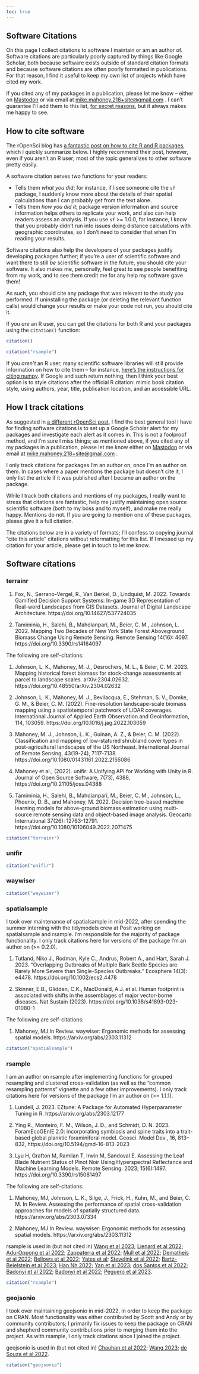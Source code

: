 ```yaml
---
toc: true
---
```


## Software Citations

On this page I collect citations to software I maintain or am an author of. Software citations are particularly poorly captured by things like Google Scholar, both because software exists outside of standard citation formats and because software citations are often poorly formatted in publications. For that reason, I find it useful to keep my own list of projects which have cited my work.

If you cited any of my packages in a publication, please let me know -- either on [Mastodon](https://fosstodon.org/@MikeMahoney218) or via email at [mike.mahoney.218+site@gmail.com](mailto:mike.mahoney.218+site@gmail.com) . I can't guarantee I'll add them to this list, [for secret reasons](https://www.jasongurley.com/quote-wall-white/), but it always makes me happy to see.

## How to cite software

The rOpenSci blog has [a fantastic post on how to cite R and R packages](https://ropensci.org/blog/2021/11/16/how-to-cite-r-and-r-packages/), which I quickly summarize below. I highly recommend their post, however, even if you aren't an R user; most of the topic generalizes to other software pretty easily.

A software citation serves two functions for your readers:

+ Tells them _what you did_; for instance, if I see someone cite the `sf` package, I suddenly know more about the details of their spatial calculations than I can probably get from the text alone.
+ Tells them _how you did it_; package version information and source information helps others to replicate your work, and also can help readers assess an analysis. If you use `sf` >= 1.0.0, for instance, I know that you probably didn't run into issues doing distance calculations with geographic coordinates, so I don't need to consider that when I'm reading your results.

Software citations also help the developers of your packages justify developing packages further; if you're a user of scientific software and want there to still _be_ scientific software in the future, you should cite your software. It also makes me, personally, feel great to see people benefiting from my work, and to see them credit me for any help my software gave them! 

As such, you should cite any package that was relevant to the study you performed. If uninstalling the package (or deleting the relevant function calls) would change your results or make your code not run, you should cite it.

If you _are_ an R user, you can get the citations for both R and your packages using the `citation()` function:

```r
citation()

citation("rsample")
```

If you _aren't_ an R user, many scientific software libraries will still provide information on how to cite them -- for instance, [here's the instructions for citing numpy](https://numpy.org/citing-numpy/). If Google and such return nothing, then I think your best option is to style citations after the official R citation: mimic book citation style, using authors, year, title, publication location, and an accessible URL.

## How I track citations

As suggested in [a different rOpenSci post](https://ropensci.org/blog/2021/02/16/package-citation/#how-ropensci-tracks-package-usage), I find the best general tool I have for finding software citations is to set up a Google Scholar alert for my packages and investigate each alert as it comes in. This is not a foolproof method, and I'm sure I miss things; as mentioned above, if you cited any of my packages in a publication, please let me know either on [Mastodon](https://fosstodon.org/@MikeMahoney218) or via email at [mike.mahoney.218+site@gmail.com](mailto:mike.mahoney.218+site@gmail.com) .

I only track citations for packages I'm an author on, once I'm an author on them. In cases where a paper mentions the package but doesn't cite it, I only list the article if it was published after I became an author on the package.

While I track both citations and mentions of my packages, I really want to stress that citations are fantastic, help me justify maintaining open source scientific software (both to my boss and to myself), and make me really happy. Mentions do not. If you are going to mention one of these packages, please give it a full citation.

The citations below are in a variety of formats; I'll confess to copying journal "cite this article" citations without reformatting for this list. If I messed up my citation for your article, please get in touch to let me know.

## Software citations

### terrainr

#. Fox, N., Serrano-Vergel, R., Van Berkel, D., Lindquist, M. 2022. Towards Gamified Decision Support Systems: In-game 3D Representation of Real-word Landscapes from GIS Datasets. Journal of Digital Landscape Architecture. https://doi.org/10.14627/537724035

#. Tamiminia, H., Salehi, B., Mahdianpari, M., Beier, C. M., Johnson, L. 2022.  Mapping Two Decades of New York State Forest Aboveground Biomass Change Using Remote Sensing. Remote Sensing 14(16): 4097. https://doi.org/10.3390/rs14164097

The following are self-citations:

#. Johnson, L. K., Mahoney, M. J., Desrochers, M. L., & Beier, C. M. 2023. Mapping historical forest biomass for stock-change assessments at parcel to landscape scales. arXiv:2304.02632. https://doi.org/10.48550/arXiv.2304.02632

#. Johnson, L. K., Mahoney, M. J., Bevilacqua, E., Stehman, S. V., Domke, G. M., & Beier, C. M. (2022). Fine-resolution landscape-scale biomass mapping using a spatiotemporal patchwork of LiDAR coverages. International Journal of Applied Earth Observation and Geoinformation, 114, 103059. https://doi.org/10.1016/j.jag.2022.103059

#. Mahoney, M. J., Johnson, L. K., Guinan, A. Z., & Beier, C. M. (2022). Classification and mapping of low-statured shrubland cover types in post-agricultural landscapes of the US Northeast. International Journal of Remote Sensing, 43(19-24), 7117-7138. https://doi.org/10.1080/01431161.2022.2155086

#. Mahoney et al., (2022). unifir: A Unifying API for Working with Unity in R. Journal of Open Source Software, 7(73), 4388, https://doi.org/10.21105/joss.04388

#. Tamiminia, H., Salehi, B., Mahdianpari, M., Beier, C. M., Johnson, L., Phoenix, D. B., and Mahoney, M. 2022. Decision tree-based machine learning models for above-ground biomass estimation using multi-source remote sensing data and object-based image analysis. Geocarto International 37(26): 12763-12791. https://doi.org/10.1080/10106049.2022.2071475

```r
citation("terrainr")
```


### unifir

```r
citation("unifir")
```


### waywiser

```r
citation("waywiser")
```

### spatialsample

I took over maintenance of spatialsample in mid-2022, after spending the summer interning with the tidymodels crew at Posit working on spatialsample and rsample. I'm responsible for the majority of package functionality. I only track citations here for versions of the package I'm an author on (>= 0.2.0).

#. Tutland, Niko J., Rodman, Kyle C., Andrus, Robert A., and Hart, Sarah J. 2023. “Overlapping Outbreaks of Multiple Bark Beetle Species are Rarely More Severe than Single-Species Outbreaks.” Ecosphere 14(3): e4478. https://doi.org/10.1002/ecs2.4478

#. Skinner, E.B., Glidden, C.K., MacDonald, A.J. et al. Human footprint is associated with shifts in the assemblages of major vector-borne diseases. Nat Sustain (2023). https://doi.org/10.1038/s41893-023-01080-1

The following are self-citations:

#. Mahoney, MJ In Review. waywiser: Ergonomic methods for assessing spatial models. https://arxiv.org/abs/2303.11312

```r
citation("spatialsample")
```


### rsample

I am an author on rsample after implementing functions for grouped resampling and clustered cross-validation (as well as the "common resampling patterns" vignette and a few other improvements). I only track citations here for versions of the package I'm an author on (>= 1.1.1).

#. Lundell, J. 2023. EZtune: A Package for Automated Hyperparameter Tuning in R. https://arxiv.org/abs/2303.12177

#. Ying R., Monteiro, F. M., Wilson, J. D., and Schmidt, D. N. 2023. ForamEcoGEnIE 2.0: incorporating symbiosis and spine traits into a trait-based global planktic foraminiferal model. Geosci. Model Dev., 16, 813–832, https://doi.org/10.5194/gmd-16-813-2023

#. Lyu H, Grafton M, Ramilan T, Irwin M, Sandoval E. Assessing the Leaf Blade Nutrient Status of Pinot Noir Using Hyperspectral Reflectance and Machine Learning Models. Remote Sensing. 2023; 15(6):1497. https://doi.org/10.3390/rs15061497 

The following are self-citations:

#. Mahoney, MJ, Johnson, L. K., Silge, J., Frick, H., Kuhn, M., and Beier, C. M. In Review. Assessing the performance of spatial cross-validation approaches for models of spatially structured data. https://arxiv.org/abs/2303.07334

#. Mahoney, MJ In Review. waywiser: Ergonomic methods for assessing spatial models. https://arxiv.org/abs/2303.11312

rsample is used in (but not cited in) [Wang et al 2023](https://dx.doi.org/10.2139/ssrn.4333412); [Lienard et al 2022](https://royalsocietypublishing.org/doi/full/10.1098/rstb.2021.0279); [Adu-Oppong et al 2022](https://doi.org/10.1186/s40168-021-01204-9); [Zappaterra et al 2022](https://doi.org/10.3390/app12031078); [Mull et al 2022](https://doi.org/10.1111/1365-2656.13694); [Dematheis et al 2022](https://doi.org/10.3390/microorganisms10081658); [Bellows et al 2022](https://doi.org/10.1093/ajh/hpac005); [Yates et al](https://doi.org/10.1002/ecm.1557); [Stevelink et al 2022](https://doi.org/10.1016/j.eclinm.2022.101732); [Bartz-Beielstein et al 2023](https://doi.org/10.1007/978-981-19-5170-1_8); [Han Nh 2022](https://doi.org/10.21203/rs.3.rs-1968295/v1); [Yan et al 2023](https://doi.org/10.1038/s41598-022-27150-6); [dos Santos et al 2022](https://doi.org/10.1016/j.compag.2022.106753); [Badonyi et al 2022](https://doi.org/10.1101/2022.11.17.516863); [Badonyi et al 2022](https://doi.org/10.7554/eLife.79602); [Peguero et al 2023](https://doi.org/10.1007/s11207-023-02140-7).

```r
citation("rsample")
```


### geojsonio

I took over maintaining geojsonio in mid-2022, in order to keep the package on CRAN. Most functionality was either contributed by Scott and Andy or by community contributors; I primarily fix issues to keep the package on CRAN and shepherd community contributions prior to merging them into the project. As with rsample, I only track citations since I joined the project.

geojsonio is used in (but not cited in) [Chauhan et al 2022](https://doi.org/10.3390/v14112461); [Wang 2023](https://www.routledge.com/Data-Science-for-Infectious-Disease-Data-Analytics-An-Introduction-with/Wang/p/book/9781032187426); [de Souza et al 2022](https://www.mdpi.com/1999-4915/14/10/2311).

```r
citation("geojsonio")
```

